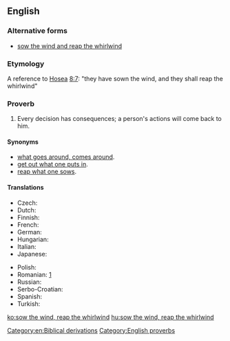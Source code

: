 ==English==

===Alternative forms===
* [[sow the wind and reap the whirlwind]]

===Etymology===
A reference to [[w:Book of Hosea|Hosea]] [[s:Bible (King James)/Hosea#Chapter 8|8:7]]: "they have sown the wind, and they shall reap the whirlwind"

===Proverb===
{{head|en|phrase|head=[[sow|Sow]] [[the]] [[wind]], [[reap]] [[the]] [[whirlwind]]}}

# Every decision has consequences; a person's actions will come back to him.

====Synonyms====
* [[what goes around, comes around]].
* [[get out what one puts in]].
* [[reap what one sows]].

====Translations====
{{trans-top|every decision has consequences; a person's actions will come back to them}}
* Czech: {{t-|cs|kdo seje vítr, sklízí bouři}}
* Dutch: {{t-|nl|wie wind zaait, zal storm oogsten}}
* Finnish: {{t|fi|tarkoitus pyhittää keinot}}
* French: {{t+|fr|qui sème le vent, récolte la tempête}}
* German: {{t-|de|wer Wind sät, wird Sturm ernten}}
* Hungarian: {{t+|hu|aki szelet vet, vihart arat}}
* Italian: {{t-|it|chi semina vento raccoglie tempesta}}
* Japanese: {{t-|ja|業によりて果を引く|tr=ごうによりてかをひく, gō ni yorite ka o hiku|sc=Jpan}}
{{trans-mid}}
* Polish: {{t+|pl|kto sieje wiatr, ten zbiera burzę}}
* Romanian: {{t-|ro|cine seamănă vânt culege furtună}}[http://ro.wikiquote.org/wiki/Proverbe_românești#C]
* Russian: {{t-|ru|посеешь ветер, пожнёшь бурю|tr=poséješ véter, požnjóš búrju}}
* Serbo-Croatian: {{t-|sh|ко сеје ветар, жање олују|tr=ko seje vetar, žanje oluju|sc=Cyrl}}
* Spanish: {{t-|es|quien siembra vientos recoge tempestades}}
* Turkish: {{t-|tr|rüzgâr eken, fırtına biçer}}
{{trans-bottom}}

[[Category:en:Biblical derivations]]
[[Category:English proverbs]]

[[ko:sow the wind, reap the whirlwind]]
[[hu:sow the wind, reap the whirlwind]]